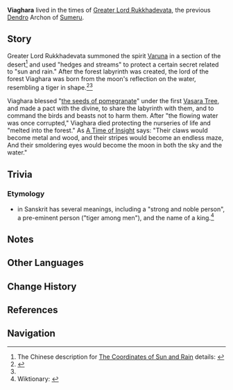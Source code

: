 {{Stub}}
{{Character Infobox
|type             = Mentioned
|deceased         = Past
|name             = Viaghara
|title            = Ruler of the Jungle
|title2           = Lord of the Forest
|title3           = 
|element          = 
|affiliation      = <!-- godhood unclear -->
|affiliation2     = 
|region           = Sumeru
}}
'''Viaghara''' lived in the times of [[Greater Lord Rukkhadevata]], the previous [[Dendro]] Archon of [[Sumeru]].

==Story==
Greater Lord Rukkhadevata summoned the spirit [[Varuna]] in a section of the desert<ref name="ZH Sun and Rain" group="Note">The Chinese description for [[The Coordinates of Sun and Rain]] details: {{zh|依照传说，司草木的女神在沙漠的一角唤出能召来甘霖的精灵，名之曰「法留纳」亦即「水天」。|tl=According to legend, the goddess who controlled plants summoned, in a part of the desert, a spirit of sweet rains, whose name was Varuna, or 'Water-Sky.'}}</ref> and used "hedges and streams" to protect a certain secret related to "sun and rain." After the forest labyrinth was created, the lord of the forest Viaghara was born from the moon's reflection on the water, resembling a tiger in shape.<ref>{{Ref/Arti|Laurel Coronet}}</ref><ref name="ZH Sun and Rain" group="Note" />

Viaghara blessed "[[Aranara|the seeds of pomegranate]]" under the first [[Vasara Tree]], and made a pact with the divine, to share the labyrinth with them, and to command the birds and beasts not to harm them. After "the flowing water was once corrupted," Viaghara died protecting the nurseries of life and "melted into the forest." As [[A Time of Insight]] says: "Their claws would become metal and wood, and their stripes would become an endless maze, And their smoldering eyes would become the moon in both the sky and the water."

== Trivia ==
=== Etymology ===
* {{lang| Vyaghara|sa=व्याघ्र}} in Sanskrit has several meanings, including a "strong and noble person", a pre-eminent person ("tiger among men"), and the name of a king.<ref>Wiktionary: [https://en.wiktionary.org/wiki/%E0%A4%B5%E0%A5%8D%E0%A4%AF%E0%A4%BE%E0%A4%98%E0%A5%8D%E0%A4%B0 {{lang|sa=व्याघ्र|mini=1}}]</ref>

==Notes==
{{Reflist|note=1}}

==Other Languages==
{{Other Languages
|default_hidden = 1
|en      = Viaghara
|zhs     = 毗伽罗
|zhs_rm  = Píjiāluō
|zht     = 毗伽羅
|zht_rm  = Píjiāluō
|ja      = ビャガラ
|ja_rm   = Byagara
|ko      = 비야가라
|ko_rm   = Biyagara
|es      = Viagara
|fr      = Viaghara
|ru      = Виагара
|th      = Viaghara
|vi      = Viaghara
|de      = Viaghara
|id      = Viaghara
|pt      = Viaghara
|tr      = 
|it      = 
}}

==Change History==
{{Change History|introduced=3.0}}

==References==
{{Reflist}}

==Navigation==
{{Faction Navbox}}